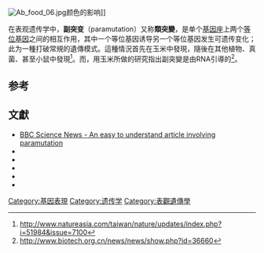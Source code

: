 {{More footnotes|time=2020-01-10T15:25:39+00:00}}
{{NoteAT|G1=生命科学}}
[[File:Ab_food_06.jpg|thumb]]颜色的影响]]

在表观遗传学中，'''副突变'''（paramutation）又称'''類突變'''，是单个[[基因座|基因座]]上两个[[等位基因|等位基因]]之间的相互作用，其中一个等位基因诱导另一个等位基因发生可遗传变化；此为一種打破常規的遺傳模式。這種情況首先在玉米中發現，隨後在其他植物、真菌、甚至小鼠中發現<ref>http://www.natureasia.com/taiwan/nature/updates/index.php?i=51984&issue=7100{{dead link|date=2017年11月 |bot=InternetArchiveBot |fix-attempted=yes }}</ref>。而，用玉米所做的研究指出副突變是由RNA引導的<ref>http://www.biotech.org.cn/news/news/show.php?id=36660{{dead link|date=2017年11月 |bot=InternetArchiveBot |fix-attempted=yes }}</ref>。

==参考==
<references/>

==文獻==
*[http://news.bbc.co.uk/2/hi/science/nature/5011826.stm BBC Science News - An easy to understand article involving paramutation] {{Wayback|url=http://news.bbc.co.uk/2/hi/science/nature/5011826.stm |date=20201109033747 }} 
*{{cite journal |author=Hollick JB, Dorweiler JE, Chandler VL |title=Paramutation and related allelic interactions |journal=Trends Genet. |volume=13 |issue=8 |pages=302–8 |pmid=9260515 |url=http://linkinghub.elsevier.com/retrieve/pii/S0168952597011840 |format=Review |doi=10.1016/S0168-9525(97)01184-0 |date=August 1997 |access-date=2011-10-27 |archive-date=2018-07-03 |archive-url=https://web.archive.org/web/20180703001009/https://linkinghub.elsevier.com/retrieve/pii/S0168952597011840 |dead-url=no }}
*{{cite journal |author=Alleman M, Sidorenko L, McGinnis K, ''et al.'' |title=An RNA-dependent RNA polymerase is required for paramutation in maize |journal=Nature |volume=442 |issue=7100 |pages=295–8 |pmid=16855589 |doi=10.1038/nature04884|date=July 2006}}
*{{cite journal |author=Rassoulzadegan M, Grandjean V, Gounon P, Vincent S, Gillot I, Cuzin F |title=RNA-mediated non-mendelian inheritance of an epigenetic change in the mouse |journal=Nature |volume=441 |issue=7092 |pages=469–74 |pmid=16724059 |doi=10.1038/nature04674|date=May 2006}}
*{{cite journal |author=Chandler VL, Stam M |title=Chromatin conversations: mechanisms and implications of paramutation |journal=Nat. Rev. Genet. |volume=5 |issue=7 |pages=532–44 |pmid=15211355 |doi=10.1038/nrg1378 |format=Review|date=July 2004}}
*{{cite journal |author=Stam M, Mittelsten Scheid O |title=Paramutation: an encounter leaving a lasting impression |journal=Trends Plant Sci. |volume=10 |issue=6 |pages=283–90 |pmid=15949762 |doi=10.1016/j.tplants.2005.04.009 |url=http://linkinghub.elsevier.com/retrieve/pii/S1360-1385(05)00104-4|date=June 2005}}

[[Category:基因表現|Category:基因表現]]
[[Category:遗传学|Category:遗传学]]
[[Category:表觀遺傳學|Category:表觀遺傳學]]